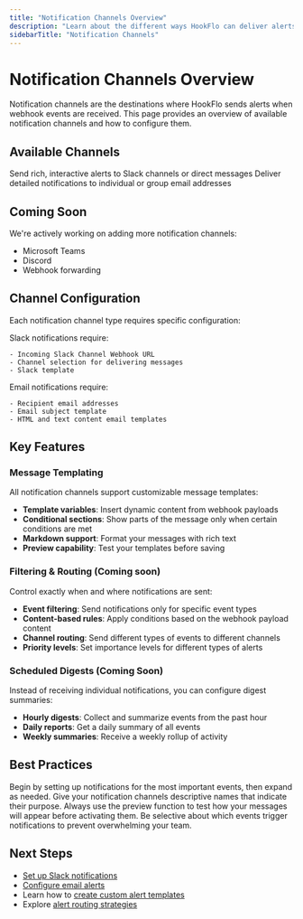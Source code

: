 ```yaml
---
title: "Notification Channels Overview"
description: "Learn about the different ways HookFlo can deliver alerts to your team"
sidebarTitle: "Notification Channels"
---
```


# Notification Channels Overview

Notification channels are the destinations where HookFlo sends alerts when webhook events are received. This page provides an overview of available notification channels and how to configure them.

## Available Channels

<CardGroup cols={2}>
  <Card title="Slack" icon="slack" href="/notification-channels/slack">
    Send rich, interactive alerts to Slack channels or direct messages
  </Card>
  <Card title="Email" icon="envelope">
    Deliver detailed notifications to individual or group email addresses
  </Card>
</CardGroup>

## Coming Soon

We're actively working on adding more notification channels:

- Microsoft Teams
- Discord
- Webhook forwarding

## Channel Configuration

Each notification channel type requires specific configuration:

<AccordionGroup>
  <Accordion title="Slack Configuration">
    Slack notifications require:

    - Incoming Slack Channel Webhook URL
    - Channel selection for delivering messages
    - Slack template
  </Accordion>
  <Accordion title="Email Configuration">
    Email notifications require:

    - Recipient email addresses
    - Email subject template
    - HTML and text content email templates
  </Accordion>
</AccordionGroup>

## Key Features

### Message Templating

All notification channels support customizable message templates:

- **Template variables**: Insert dynamic content from webhook payloads
- **Conditional sections**: Show parts of the message only when certain conditions are met
- **Markdown support**: Format your messages with rich text
- **Preview capability**: Test your templates before saving

### Filtering & Routing  (Coming soon)

Control exactly when and where notifications are sent:

- **Event filtering**: Send notifications only for specific event types
- **Content-based rules**: Apply conditions based on the webhook payload content
- **Channel routing**: Send different types of events to different channels
- **Priority levels**: Set importance levels for different types of alerts

### Scheduled Digests (Coming Soon)

Instead of receiving individual notifications, you can configure digest summaries:

- **Hourly digests**: Collect and summarize events from the past hour
- **Daily reports**: Get a daily summary of all events
- **Weekly summaries**: Receive a weekly rollup of activity

## Best Practices

<Steps>
  <Step title="Start with Critical Alerts">
    Begin by setting up notifications for the most important events, then expand as needed.
  </Step>
  <Step title="Use Clear Naming">
    Give your notification channels descriptive names that indicate their purpose.
  </Step>
  <Step title="Test Your Templates">
    Always use the preview function to test how your messages will appear before activating them.
  </Step>
  <Step title="Avoid Alert Fatigue">
    Be selective about which events trigger notifications to prevent overwhelming your team.
  </Step>
</Steps>

## Next Steps

- [Set up Slack notifications](/notification-channels/slack)
- [Configure email alerts](/notification-channels/email)
- Learn how to [create custom alert templates](/notification-channels/templates)
- Explore [alert routing strategies](/notification-channels/routing)